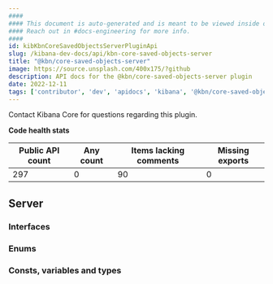 ```yaml
---
####
#### This document is auto-generated and is meant to be viewed inside our experimental, new docs system.
#### Reach out in #docs-engineering for more info.
####
id: kibKbnCoreSavedObjectsServerPluginApi
slug: /kibana-dev-docs/api/kbn-core-saved-objects-server
title: "@kbn/core-saved-objects-server"
image: https://source.unsplash.com/400x175/?github
description: API docs for the @kbn/core-saved-objects-server plugin
date: 2022-12-11
tags: ['contributor', 'dev', 'apidocs', 'kibana', '@kbn/core-saved-objects-server']
---
```




Contact Kibana Core for questions regarding this plugin.

**Code health stats**

| Public API count  | Any count | Items lacking comments | Missing exports |
|-------------------|-----------|------------------------|-----------------|
| 297 | 0 | 90 | 0 |

## Server

### Interfaces
<DocDefinitionList data={kbnCoreSavedObjectsServerObj.server.interfaces}/>

### Enums
<DocDefinitionList data={kbnCoreSavedObjectsServerObj.server.enums}/>

### Consts, variables and types
<DocDefinitionList data={kbnCoreSavedObjectsServerObj.server.misc}/>

